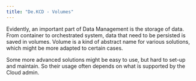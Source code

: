 ```yaml
---
title: "De.KCD - Volumes"
---
```


Evidently, an important part of Data Management is the storage of data. From container to orchestrated system, data that need to be persisted is saved in volumes. Volume is a kind of abstract name for various solutions, which might be more adapted to certain cases.

Some more advanced solutions might be easy to use, but hard to set-up and maintain. So their usage often depends on what is supported by the Cloud admin.